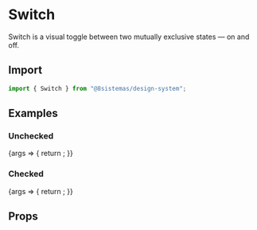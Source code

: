 
<Meta title="Forms/Switch" component={Switch} />

# Switch

Switch is a visual toggle between two mutually exclusive states — on and off.

## Import

```jsx
import { Switch } from "@8sistemas/design-system";
```

## Examples

### Unchecked

<Canvas>
    <Story name="Unchecked">
        {args => {
            return <Switch {...args} label={"Unchecked"} onValueChange={action("Unchecked")} />;
        }}
    </Story>
</Canvas>

### Checked

<Canvas>
    <Story name="Checked">
        {args => {
            return <Switch {...args} checked={true} label={"Checked"} onValueChange={action("Checked")} />;
        }}
    </Story>
</Canvas>

## Props

<ArgsTable of={Switch} />
